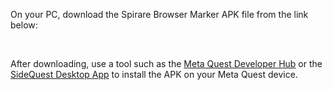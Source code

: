 
On your PC, download the Spirare Browser Marker APK file from the link below:

<InstallLink />
<br />

After downloading, use a tool such as the [Meta Quest Developer Hub](https://developers.meta.com/horizon/documentation/unity/ts-mqdh-getting-started/) or the [SideQuest Desktop App](https://sidequestvr.com/setup-howto) to install the APK on your Meta Quest device.
